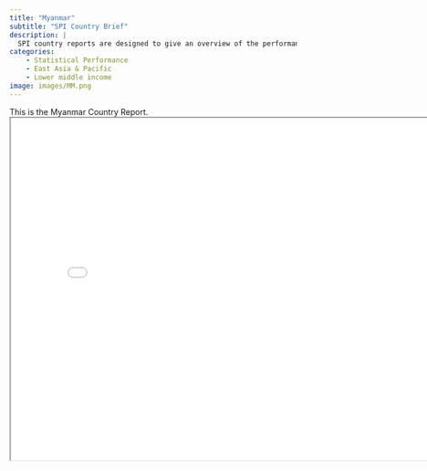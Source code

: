```yaml
---
title: "Myanmar"
subtitle: "SPI Country Brief"
description: |
  SPI country reports are designed to give an overview of the performance of Myanmar.
categories:
    - Statistical Performance
    - East Asia & Pacific
    - Lower middle income
image: images/MM.png
---
```


This is the Myanmar Country Report.
<iframe src="charts/Myanmar_chart.html" width="800" height="600"></iframe>

